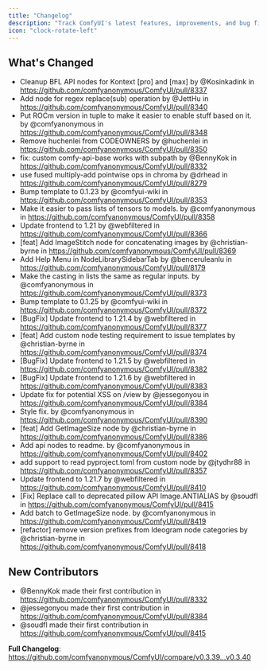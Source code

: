 ```yaml
---
title: "Changelog"
description: "Track ComfyUI's latest features, improvements, and bug fixes"
icon: "clock-rotate-left"
---
```


<Update label="v0.3.40" description="December 27, 2024">

## What's Changed

- Cleanup BFL API nodes for Kontext [pro] and [max] by @Kosinkadink in https://github.com/comfyanonymous/ComfyUI/pull/8337
- Add node for regex replace(sub) operation by @JettHu in https://github.com/comfyanonymous/ComfyUI/pull/8340
- Put ROCm version in tuple to make it easier to enable stuff based on it. by @comfyanonymous in https://github.com/comfyanonymous/ComfyUI/pull/8348
- Remove huchenlei from CODEOWNERS by @huchenlei in https://github.com/comfyanonymous/ComfyUI/pull/8350
- fix: custom comfy-api-base works with subpath by @BennyKok in https://github.com/comfyanonymous/ComfyUI/pull/8332
- use fused multiply-add pointwise ops in chroma by @drhead in https://github.com/comfyanonymous/ComfyUI/pull/8279
- Bump template to 0.1.23 by @comfyui-wiki in https://github.com/comfyanonymous/ComfyUI/pull/8353
- Make it easier to pass lists of tensors to models. by @comfyanonymous in https://github.com/comfyanonymous/ComfyUI/pull/8358
- Update frontend to 1.21 by @webfiltered in https://github.com/comfyanonymous/ComfyUI/pull/8366
- [feat] Add ImageStitch node for concatenating images by @christian-byrne in https://github.com/comfyanonymous/ComfyUI/pull/8369
- Add Help Menu in NodeLibrarySidebarTab by @benceruleanlu in https://github.com/comfyanonymous/ComfyUI/pull/8179
- Make the casting in lists the same as regular inputs. by @comfyanonymous in https://github.com/comfyanonymous/ComfyUI/pull/8373
- Bump template to 0.1.25 by @comfyui-wiki in https://github.com/comfyanonymous/ComfyUI/pull/8372
- [BugFix] Update frontend to 1.21.4 by @webfiltered in https://github.com/comfyanonymous/ComfyUI/pull/8377
- [feat] Add custom node testing requirement to issue templates by @christian-byrne in https://github.com/comfyanonymous/ComfyUI/pull/8374
- [BugFix] Update frontend to 1.21.5 by @webfiltered in https://github.com/comfyanonymous/ComfyUI/pull/8382
- [BugFix] Update frontend to 1.21.6 by @webfiltered in https://github.com/comfyanonymous/ComfyUI/pull/8383
- Update fix for potential XSS on /view by @jessegonyou in https://github.com/comfyanonymous/ComfyUI/pull/8384
- Style fix. by @comfyanonymous in https://github.com/comfyanonymous/ComfyUI/pull/8390
- [feat] Add GetImageSize node by @christian-byrne in https://github.com/comfyanonymous/ComfyUI/pull/8386
- Add api nodes to readme. by @comfyanonymous in https://github.com/comfyanonymous/ComfyUI/pull/8402
- add support to read pyproject.toml from custom node by @jtydhr88 in https://github.com/comfyanonymous/ComfyUI/pull/8357
- Update frontend to 1.21.7 by @webfiltered in https://github.com/comfyanonymous/ComfyUI/pull/8410
- [Fix] Replace call to deprecated pillow API Image.ANTIALIAS by @soudfl in https://github.com/comfyanonymous/ComfyUI/pull/8415
- Add batch to GetImageSize node. by @comfyanonymous in https://github.com/comfyanonymous/ComfyUI/pull/8419
- [refactor] remove version prefixes from Ideogram node categories by @christian-byrne in https://github.com/comfyanonymous/ComfyUI/pull/8418

## New Contributors

- @BennyKok made their first contribution in https://github.com/comfyanonymous/ComfyUI/pull/8332
- @jessegonyou made their first contribution in https://github.com/comfyanonymous/ComfyUI/pull/8384
- @soudfl made their first contribution in https://github.com/comfyanonymous/ComfyUI/pull/8415

**Full Changelog**: https://github.com/comfyanonymous/ComfyUI/compare/v0.3.39...v0.3.40

</Update>